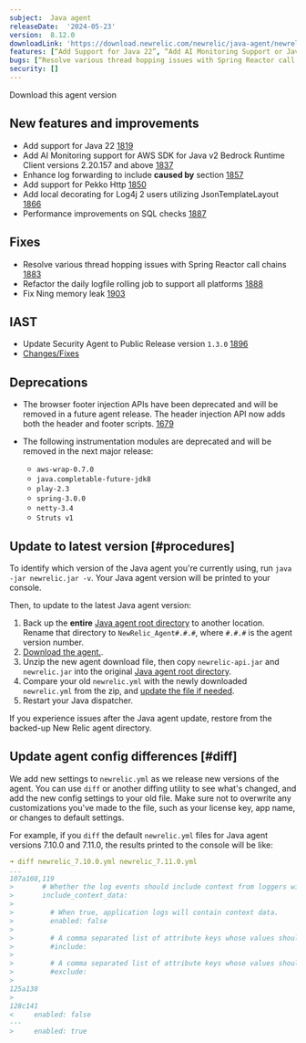 ```yaml
---
subject:  Java agent
releaseDate:  '2024-05-23'
version:  8.12.0
downloadLink: 'https://download.newrelic.com/newrelic/java-agent/newrelic-agent/8.12.0/'
features: [“Add Support for Java 22”, “Add AI Monitoring Support or Java v2 Bedrock Runtime Client versions 2.20.157 and above”,  “Add support for Pekko Http”, “Enhance log forwarding to include ‘caused by’ section”]
bugs: [“Resolve various thread hopping issues with Spring Reactor call chains”, “Refactor the daily logfile rolling job to support all platforms”, “Fix Ning memory leak”]
security: []
---
```


<ButtonGroup>
  <ButtonLink
    role="button"
    to="https://download.newrelic.com/newrelic/java-agent/newrelic-agent/8.12.0/"
    variant="primary"
  >
    Download this agent version
  </ButtonLink>
</ButtonGroup>

## New features and improvements

* Add support for Java 22 [1819](https://github.com/newrelic/newrelic-java-agent/pull/1819)
* Add AI Monitoring support for AWS SDK for Java v2 Bedrock Runtime Client versions 2.20.157 and above [1837](https://github.com/newrelic/newrelic-java-agent/pull/1837)
* Enhance log forwarding to include **caused by** section [1857](https://github.com/newrelic/newrelic-java-agent/pull/1857)
* Add support for Pekko Http [1850](https://github.com/newrelic/newrelic-java-agent/pull/1850)
* Add local decorating for Log4j 2 users utilizing JsonTemplateLayout [1866](https://github.com/newrelic/newrelic-java-agent/pull/1866)
* Performance improvements on SQL checks [1887](https://github.com/newrelic/newrelic-java-agent/pull/1887)

## Fixes

* Resolve various thread hopping issues with Spring Reactor call chains [1883](https://github.com/newrelic/newrelic-java-agent/pull/1883)
* Refactor the daily logfile rolling job to support all platforms [1888](https://github.com/newrelic/newrelic-java-agent/pull/1888)
* Fix Ning memory leak [1903](https://github.com/newrelic/newrelic-java-agent/pull/1903)

## IAST

* Update Security Agent to Public Release version `1.3.0` [1896](https://github.com/newrelic/newrelic-java-agent/pull/1896)
* [Changes/Fixes](https://github.com/newrelic/csec-java-agent/releases/tag/1.3.0)

## Deprecations

* The browser footer injection APIs have been deprecated and will be removed in a future agent release. The header injection API now adds both the header and footer scripts. [1679](https://github.com/newrelic/newrelic-java-agent/pull/1679)

* The following instrumentation modules are deprecated and will be removed in the next major release:
  * `aws-wrap-0.7.0`
  * `java.completable-future-jdk8`
  * `play-2.3`
  * `spring-3.0.0`
  * `netty-3.4`
  * `Struts v1`

## Update to latest version [#procedures]

To identify which version of the Java agent you're currently using, run `java -jar newrelic.jar -v`. Your Java agent version will be printed to your console.

Then, to update to the latest Java agent version:

1. Back up the **entire** [Java agent root directory](/docs/agents/manage-apm-agents/troubleshooting/find-agent-root-directory#java-agent) to another location. Rename that directory to `NewRelic_Agent#.#.#`, where `#.#.#` is the agent version number.
2. [Download the agent.](/docs/release-notes/agent-release-notes/java-release-notes).
3. Unzip the new agent download file, then copy `newrelic-api.jar` and `newrelic.jar` into the original [Java agent root directory](/docs/agents/manage-apm-agents/troubleshooting/find-agent-root-directory#java-agent).
4. Compare your old `newrelic.yml` with the newly downloaded `newrelic.yml` from the zip, and [update the file if needed](#diff).
5. Restart your Java dispatcher.

If you experience issues after the Java agent update, restore from the backed-up New Relic agent directory.

## Update agent config differences [#diff]

We add new settings to `newrelic.yml` as we release new versions of the agent. You can use `diff` or another diffing utility to see what's changed, and add the new config settings to your old file. Make sure not to overwrite any customizations you've made to the file, such as your license key, app name, or changes to default settings.

For example, if you `diff` the default `newrelic.yml` files for Java agent versions 7.10.0 and 7.11.0, the results printed to the console will be like:

```yaml
➜ diff newrelic_7.10.0.yml newrelic_7.11.0.yml
...
107a108,119
>       # Whether the log events should include context from loggers with support for that.
>       include_context_data:
>
>         # When true, application logs will contain context data.
>         enabled: false
>
>         # A comma separated list of attribute keys whose values should be sent to New Relic.
>         #include:
>
>         # A comma separated list of attribute keys whose values should not be sent to New Relic.
>         #exclude:
>
125a138
>
128c141
<     enabled: false
---
>     enabled: true

```
